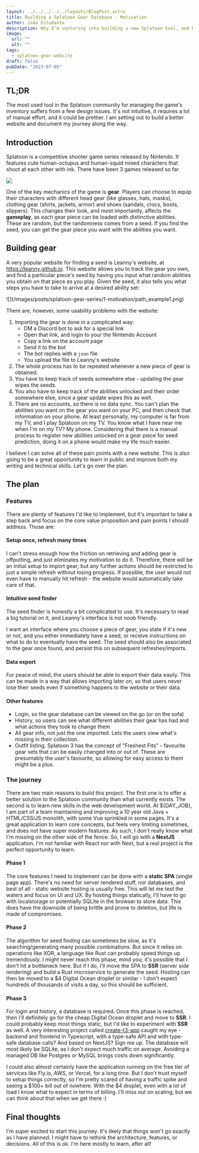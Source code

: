 ```yaml
---
layout: ../../../../../layouts/BlogPost.astro
title: Building a Splatoon Gear Database - Motivation
author: João Estudante
description: Why I'm venturing into building a new Splatoon tool, and how it can be helpful for the playerbase.
image: 
  url: ""
  alt: ""
tags:
  - splatoon-gear-website
draft: false
pubDate: "2023-07-05"
---
```


## TL;DR

The most used tool in the Splatoon community for managing the game's inventory suffers from a few design issues. It's not intuitive, it requires a lot of manual effort, and it could be prettier. I am setting out to build a better website and document my journey along the way.

## Introduction

Splatoon is a competitive shooter game series released by Nintendo. It features cute human-octupus and human-squid mixed characters that shoot at each other with ink. There have been 3 games released so far.

![](/images/posts/splatoon-gear-series/1-motivation/splatoon_promo.jpg)

One of the key mechanics of the game is **gear**. Players can choose to equip their characters with different head gear (like glasses, hats, masks), clothing gear (shirts, jackets, armor) and shoes (sandals, crocs, boots, slippers). This changes their look, and most importantly, affects the **gameplay**, as each gear piece can be loaded with distinctive abilities. These are random, but the randomness comes from a seed. If you find the seed, you can get the gear piece you want with the abilities you want.

## Building gear

A very popular website for finding a seed is Leanny's website, at https://leanny.github.io. This website allows you to track the gear you own, and find a particular piece's seed by having you input what random abilities you obtain on that piece as you play. Given the seed, it also tells you what steps you have to take to arrive at a desired ability set:

<div class="flex items-center justify-center">
![](/images/posts/splatoon-gear-series/1-motivation/path_example1.png)
</div>

There are, however, some usability problems with the website:

1. Importing the gear is done in a complicated way:
    - DM a Discord bot to ask for a special link
    - Open that link, and login to your the Nintendo Account
    - Copy a link on the account page
    - Send it to the bot
    - The bot replies with a `json` file
    - You upload the file to Leanny's website
2. The whole process has to be repeated whenever a new piece of gear is obtained.
3. You have to keep track of seeds somewhere else - updating the gear wipes the seeds.
4. You also have to keep track of the abilities unlocked and their order somewhere else, since a gear update wipes this as well.
5. There are no accounts, so there is no data sync. You can't plan the abilities you want on the gear you want on your PC, and then check that information on your phone. At least personally, my computer is far from my TV, and I play Splatoon on my TV. You know what I have near me when I'm on my TV? My phone. Considering that there is a manual process to register new abilities unlocked on a gear piece for seed prediction, doing it on a phone would make my life much easier.

I believe I can solve all of these pain points with a new website. This is also going to be a great opportunity to learn in public and improve both my writing and technical skills. Let's go over the plan.

## The plan

### Features

There are plenty of features I'd like to implement, but it's important to take a step back and focus on the core value proposition and pain points I should address. Those are:

#### Setup once, refresh many times
I can't stress enough how the friction on retrieving and adding gear is offputting, and just eliminates my motivation to do it. Therefore, there will be an initial setup to import gear; but any further actions should be restricted to just a simple refresh without losing progress. If possible, the user would not even have to manually hit refresh - the website would automatically take care of that.

#### Intuitive seed finder

The seed finder is honestly a bit complicated to use. It's necessary to read a big tutorial on it, and Leanny's interface is not noob friendly.

I want an interface where you choose a piece of gear, you state if it's new or not, and you either immediately have a seed, or receive instructions on what to do to eventually have the seed. The seed should also be associated to the gear once found, and persist this on subsequent refreshes/imports.

#### Data export

For peace of mind, the users should be able to export their data easily. This can be made in a way that allows importing later on, so that users never lose their seeds even if something happens to the website or their data.

#### Other features

- Login, so the gear database can be viewed on the go (or on the sofa)
- History, so users can see what different abilities their gear has had and what actions they took to change them
- All gear info, not just the one imported. Lets the users view what's missing in their collection.
- Outfit listing. Splatoon 3 has the concept of "Freshest Fits" - favourite gear sets that can be easily changed into or out of. These are presumably the user's favourite, so allowing for easy access to them might be a plus.

### The journey

There are two main reasons to build this project. The first one is to offer a better solution to the Splatoon community than what currently exists. The second is to learn new skills in the web development world. At \$\{DAY_JOB\}, I am part of a team maintaining and improving a 10 year old Java + HTML/CSS/JS monolith, with some Vue sprinkled in some pages. It's a great application to learn core concepts, but feels very limiting sometimes, and does not have super modern features. As such, I don't really know what I'm missing on the other side of the fence. So, I will go with a **NextJS** application. I'm not familiar with React nor with Next, but a real project is the perfect opportunity to learn. 

#### Phase 1

The core features I need to implement can be done with a **static SPA** (single page app). There's no need for server rendered stuff, nor databases, and best of all - static website hosting is usually free. This will let me test the waters and focus on UI and UX. By hosting things statically, I'll have to go with localstorage or potentially SQLite in the browser to store data. This does have the downside of being brittle and prone to deletion, but life is made of compromises.

#### Phase 2

The algorithm for seed finding can sometimes be slow, as it's searching/generating many possible combinations. But since it relies on operations like XOR, a language like Rust can probably speed things up tremendously. I might never reach this phase, mind you; it's possible that I don't hit a bottleneck here. But if I do, I'll move the SPA to **SSR** (server side rendering) and build a Rust microservice to generate the seed. Hosting can then be moved to a $4 Digital Ocean droplet or similar - I don't expect hundreds of thousands of visits a day, so this should be sufficient.

#### Phase 3

For login and history, a database is required. Once this phase is reached, then I'll definitely go for the cheap Digital Ocean droplet and move to **SSR**. I could probably keep most things static, but I'd like to experiment with **SSR** as well. A very interesting project called [create-t3-app](https://create.t3.gg/) caught my eye - backend and frontend in Typescript, with a type-safe API and with type-safe database calls? And based on NextJS? Sign me up. The database will most likely be SQLite, as I don't expect much traffic on average. Avoiding a managed DB like Postgres or MySQL brings costs down significantly. 

I could also almost certainly have the application running on the free tier of services like Fly.io, AWS, or Vercel, for a long time. But I don't trust myself to setup things correctly, so I'm pretty scared of having a traffic spike and seeing a $100+ bill out of nowhere. With the $4 droplet, even with a lot of load I know what to expect in terms of billing. I'll miss out on scaling, but we can think about that when we get there :)


## Final thoughts

I'm super excited to start this journey. It's likely that things won't go exactly as I have planned. I might have to rethink the architecture, features, or decisions. All of this is ok. I'm here mostly to learn, after all!